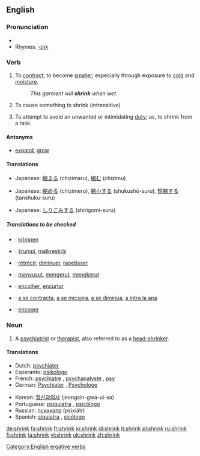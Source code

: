 ==English==

===Pronunciation===
*{{IPA|/'ʃɻɪɳk/}}
*Rhymes: [[Rhymes:English:-ɪŋk|-ɪŋk]]

===Verb===
{{en-verb|shrinks|shrinking|shrank|shrunk}}

#{{intransitive}} To [[contract]], to become [[smaller]], especially through exposure to [[cold]] and [[moisture]].
#:''This garment will '''shrink''' when wet.''
#{{transitive}} To cause something to shrink (intransitive)
#{{intransitive}} To attempt to avoid an unwanted or intimidating [[duty]]; as, to shrink from a task.

====Antonyms====
*[[expand]], [[grow]]

====Translations====
{{trans-top|intransitive: to contract, to become smaller}}
{{trans-mid}}
*Japanese: [[縮まる]] (chizimaru), [[縮む]] (chizimu)
{{trans-bottom}}

{{trans-top|transitive: to cause something to shrink (intransitive)}}
{{trans-mid}}
*Japanese: [[縮める]] (chizimeru), [[縮小する]] (shukushō-suru), [[短縮する]] (tanshuku-suru)
{{trans-bottom}}

{{trans-top|intransitive: to attempt to avoid an unwanted or intimidating duty}}
{{trans-mid}}
*Japanese: [[しりごみする]] (shirigomi-suru)
{{trans-bottom}}

=====Translations to be checked=====
<!--Remove this section once all of the translations below have been moved into the tables above.-->
{{checktrans}}
{{top}}
*{{ttbc|Dutch}}: [[krimpen]]
*{{ttbc|Esperanto}}: [[ŝrumpi]], [[malkreskiĝi]]
*{{ttbc|French}}: [[rétrécir]], [[diminuer]], [[rapetisser]]
*{{ttbc|Indonesian}}: [[susut|menyusut]], [[kerut|mengerut]], [[kerut|mengkerut]]
{{mid}}
*{{ttbc|Portuguese}}: [[encolher]], [[encurtar]]
*{{ttbc|Romanian}}: [[a se contracta]], [[a se micsora]], [[a se diminua]], [[a intra la apa]]
*{{ttbc|Spanish}}: [[encoger]]
{{bottom}}

===Noun===
{{en-noun}}
#{{slang}} A [[psychiatrist]] or [[therapist]], also referred to as a [[head-shrinker]].

====Translations====
{{top}}
*Dutch: [[psychiater]]
*Esperanto: [[psikologo]]
*French: [[psychiatre]] {{m}}, [[psychanalyste]] {{m}}, [[psy]] {{m}}
*German: [[Psychiater]] {{m}}, [[Psychologe]]
{{mid}}
*Korean: [[정신과의사]] (jeongsin-gwa-ui-sa)
*Portuguese: [[psiquiatra]] {{mf}}, [[psicólogo]] {{m}}
*Russian: [[психиатр]] (psixiátr) {{m}}
*Spanish: [[siquiatra]] {{mf}}, [[sicólogo]] {{m}}
{{bottom}}

[[Category:English ergative verbs]]

[[de:shrink]]
[[fa:shrink]]
[[fr:shrink]]
[[io:shrink]]
[[id:shrink]]
[[it:shrink]]
[[pl:shrink]]
[[ru:shrink]]
[[fi:shrink]]
[[ta:shrink]]
[[vi:shrink]]
[[uk:shrink]]
[[zh:shrink]]